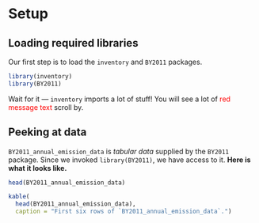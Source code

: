 # Setup

## Loading required libraries

Our first step is to load the `inventory` and `BY2011` packages.

```r
library(inventory)
library(BY2011)
```

Wait for it --- `inventory` imports a lot of stuff! You will see a lot of <span style="color:red; font-family=monospace">red message text</span> scroll by.

## Peeking at data

`BY2011_annual_emission_data` is *tabular data* supplied by the `BY2011`
package. Since we invoked `library(BY2011)`, we have access to it. **Here is what it looks like.**

```r
head(BY2011_annual_emission_data)
```

```r
kable(
  head(BY2011_annual_emission_data),
  caption = "First six rows of `BY2011_annual_emission_data`.")
```
